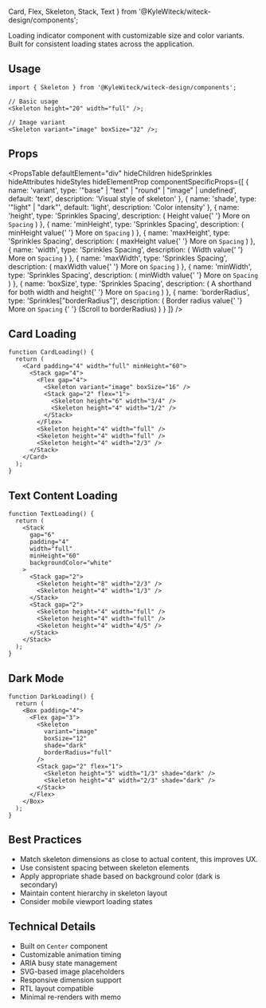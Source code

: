   Card,
  Flex,
  Skeleton,
  Stack,
  Text
} from '@KyleWiteck/witeck-design/components';

Loading indicator component with customizable size and color variants. Built for
consistent loading states across the application.

## Usage

```tsx
import { Skeleton } from '@KyleWiteck/witeck-design/components';

// Basic usage
<Skeleton height="20" width="full" />;

// Image variant
<Skeleton variant="image" boxSize="32" />;
```

## Props

<PropsTable
  defaultElement="div"
  hideChildren
  hideSprinkles
  hideAttributes
  hideStyles
  hideElementProp
  componentSpecificProps={[
    {
      name: 'variant',
      type: '"base" | "text" | "round" | "image" | undefined',
      default: 'text',
      description: 'Visual style of skeleton'
    },
    {
      name: 'shade',
      type: '"light" | "dark"',
      default: 'light',
      description: 'Color intensity'
    },
    {
      name: 'height',
      type: 'Sprinkles Spacing',
      description: (
        <Text>
          Height value{' '}
          <Link to="/docs/guides/styles-and-theming/sprinkles#spacing">
            More on `Spacing`
          </Link>
        </Text>
      )
    },
    {
      name: 'minHeight',
      type: 'Sprinkles Spacing',
      description: (
        <Text>
          minHeight value{' '}
          <Link to="/docs/guides/styles-and-theming/sprinkles#spacing">
            More on `Spacing`
          </Link>
        </Text>
      )
    },
    {
      name: 'maxHeight',
      type: 'Sprinkles Spacing',
      description: (
        <Text>
          maxHeight value{' '}
          <Link to="/docs/guides/styles-and-theming/sprinkles#spacing">
            More on `Spacing`
          </Link>
        </Text>
      )
    },
    {
      name: 'width',
      type: 'Sprinkles Spacing',
      description: (
        <Text>
          Width value{' '}
          <Link to="/docs/guides/styles-and-theming/sprinkles#spacing">
            More on `Spacing`
          </Link>
        </Text>
      )
    },
    {
      name: 'maxWidth',
      type: 'Sprinkles Spacing',
      description: (
        <Text>
          maxWidth value{' '}
          <Link to="/docs/guides/styles-and-theming/sprinkles#spacing">
            More on `Spacing`
          </Link>
        </Text>
      )
    },
    {
      name: 'minWidth',
      type: 'Sprinkles Spacing',
      description: (
        <Text>
          minWidth value{' '}
          <Link to="/docs/guides/styles-and-theming/sprinkles#spacing">
            More on `Spacing`
          </Link>
        </Text>
      )
    },
    {
      name: 'boxSize',
      type: 'Sprinkles Spacing',
      description: (
        <Text>
          A shorthand for both width and height{' '}
          <Link to="/docs/guides/styles-and-theming/sprinkles#spacing">
            More on `Spacing`
          </Link>
        </Text>
      )
    },
    {
      name: 'borderRadius',
      type: 'Sprinkles["borderRadius"]',
      description: (
        <Text>
          Border radius value{' '}
          <Link to="/docs/guides/styles-and-theming/sprinkles#sprinkles-props">
            More on `Spacing`
          </Link>{' '}
          (Scroll to borderRadius)
        </Text>
      )
    }
  ]}
/>

## Card Loading

```tsx live
function CardLoading() {
  return (
    <Card padding="4" width="full" minHeight="60">
      <Stack gap="4">
        <Flex gap="4">
          <Skeleton variant="image" boxSize="16" />
          <Stack gap="2" flex="1">
            <Skeleton height="6" width="3/4" />
            <Skeleton height="4" width="1/2" />
          </Stack>
        </Flex>
        <Skeleton height="4" width="full" />
        <Skeleton height="4" width="full" />
        <Skeleton height="4" width="2/3" />
      </Stack>
    </Card>
  );
}
```

## Text Content Loading

```tsx live
function TextLoading() {
  return (
    <Stack
      gap="6"
      padding="4"
      width="full"
      minHeight="60"
      backgroundColor="white"
    >
      <Stack gap="2">
        <Skeleton height="8" width="2/3" />
        <Skeleton height="4" width="1/3" />
      </Stack>
      <Stack gap="2">
        <Skeleton height="4" width="full" />
        <Skeleton height="4" width="full" />
        <Skeleton height="4" width="4/5" />
      </Stack>
    </Stack>
  );
}
```

## Dark Mode

```tsx live
function DarkLoading() {
  return (
    <Box padding="4">
      <Flex gap="3">
        <Skeleton
          variant="image"
          boxSize="12"
          shade="dark"
          borderRadius="full"
        />
        <Stack gap="2" flex="1">
          <Skeleton height="5" width="1/3" shade="dark" />
          <Skeleton height="4" width="2/3" shade="dark" />
        </Stack>
      </Flex>
    </Box>
  );
}
```

## Best Practices

- Match skeleton dimensions as close to actual content, this improves UX.
- Use consistent spacing between skeleton elements
- Apply appropriate shade based on background color (dark is secondary)
- Maintain content hierarchy in skeleton layout
- Consider mobile viewport loading states

## Technical Details

- Built on `Center` component
- Customizable animation timing
- ARIA busy state management
- SVG-based image placeholders
- Responsive dimension support
- RTL layout compatible
- Minimal re-renders with memo
